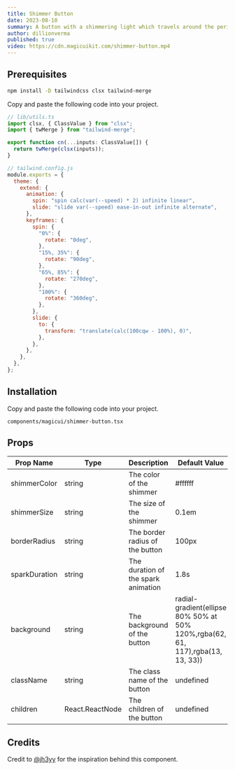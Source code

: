 ```yaml
---
title: Shimmer Button
date: 2023-08-10
summary: A button with a shimmering light which travels around the perimeter.
author: dillionverma
published: true
video: https://cdn.magicuikit.com/shimmer-button.mp4
---
```


<ComponentPreview name="shimmer-button-demo" />

<Steps>

<Step>

## Prerequisites

```bash
npm install -D tailwindcss clsx tailwind-merge
```

Copy and paste the following code into your project.

```typescript
// lib/utils.ts
import clsx, { ClassValue } from "clsx";
import { twMerge } from "tailwind-merge";

export function cn(...inputs: ClassValue[]) {
  return twMerge(clsx(inputs));
}
```

```js
// tailwind.config.js
module.exports = {
  theme: {
    extend: {
      animation: {
        spin: "spin calc(var(--speed) * 2) infinite linear",
        slide: "slide var(--speed) ease-in-out infinite alternate",
      },
      keyframes: {
        spin: {
          "0%": {
            rotate: "0deg",
          },
          "15%, 35%": {
            rotate: "90deg",
          },
          "65%, 85%": {
            rotate: "270deg",
          },
          "100%": {
            rotate: "360deg",
          },
        },
        slide: {
          to: {
            transform: "translate(calc(100cqw - 100%), 0)",
          },
        },
      },
    },
  },
};
```

</Step>

<Step>

## Installation

Copy and paste the following code into your project.

```text
components/magicui/shimmer-button.tsx
```

<ComponentSource name="shimmer-button" />

</Step>

</Steps>

## Props

| Prop Name     | Type            | Description                         | Default Value                                                                   |
| ------------- | --------------- | ----------------------------------- | ------------------------------------------------------------------------------- |
| shimmerColor  | string          | The color of the shimmer            | #ffffff                                                                         |
| shimmerSize   | string          | The size of the shimmer             | 0.1em                                                                           |
| borderRadius  | string          | The border radius of the button     | 100px                                                                           |
| sparkDuration | string          | The duration of the spark animation | 1.8s                                                                            |
| background    | string          | The background of the button        | radial-gradient(ellipse 80% 50% at 50% 120%,rgba(62, 61, 117),rgba(13, 13, 33)) |
| className     | string          | The class name of the button        | undefined                                                                       |
| children      | React.ReactNode | The children of the button          | undefined                                                                       |

## Credits

Credit to [@jh3yy](https://twitter.com/jh3yy/status/1656423856276488192) for the inspiration behind this component.
